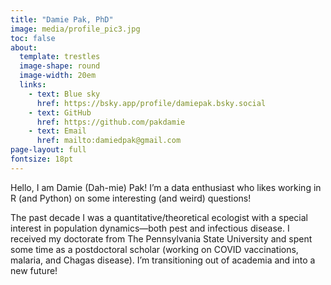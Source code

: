 ```yaml
---
title: "Damie Pak, PhD"
image: media/profile_pic3.jpg
toc: false
about: 
  template: trestles
  image-shape: round
  image-width: 20em
  links:
    - text: Blue sky
      href: https://bsky.app/profile/damiepak.bsky.social
    - text: GitHub
      href: https://github.com/pakdamie
    - text: Email
      href: mailto:damiedpak@gmail.com
page-layout: full
fontsize: 18pt
---
```


Hello, I am Damie (Dah-mie) Pak! I'm a data enthusiast who likes working in R (and Python) on some interesting (and weird) questions!

The past decade I was a quantitative/theoretical ecologist with a special interest in population dynamics—both pest and infectious disease. I received my doctorate from The Pennsylvania State University and spent some time as a postdoctoral scholar (working on COVID vaccinations, malaria, and Chagas disease). I'm transitioning out of academia and into a new future!